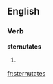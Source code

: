 
==English==

===Verb===
'''sternutates'''

# {{third-person singular of|[[sternutate]]}}

[[fr:sternutates]]